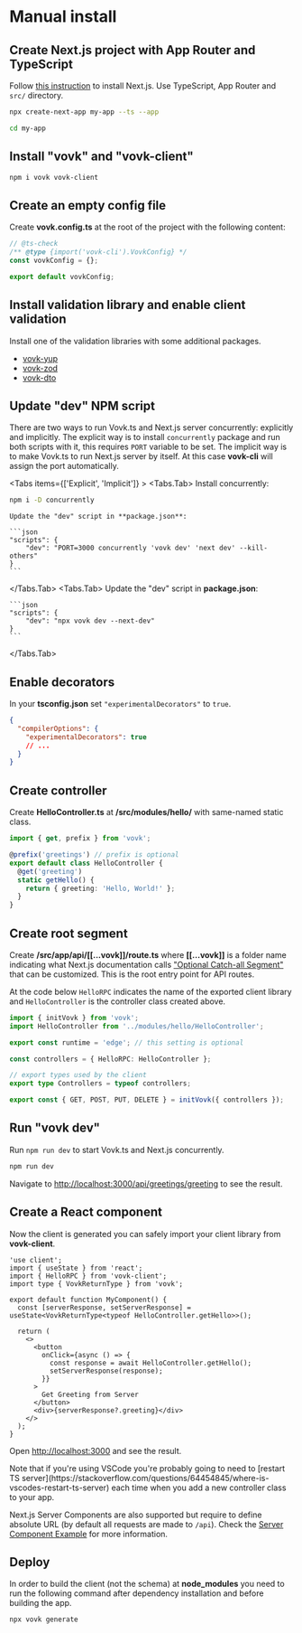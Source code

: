 
# Manual install

<Steps>

## Create Next.js project with App Router and TypeScript

Follow [this instruction](https://nextjs.org/docs/getting-started/installation) to install Next.js. Use TypeScript, App Router and `src/` directory.

```sh npm2yarn
npx create-next-app my-app --ts --app
```

```sh pnpm2yarn
cd my-app
```

## Install "vovk" and "vovk-client"

```sh npm2yarn
npm i vovk vovk-client
```


## Create an empty config file

Create **vovk.config.ts** at the root of the project with the following content:

```ts filename="vovk.config.mjs"
// @ts-check
/** @type {import('vovk-cli').VovkConfig} */
const vovkConfig = {};

export default vovkConfig;
```

## Install validation library and enable client validation

Install one of the validation libraries with some additional packages.

- [vovk-yup](/validation/vovk-yup)
- [vovk-zod](/validation/vovk-zod)
- [vovk-dto](/validation/vovk-dto)

## Update "dev" NPM script

There are two ways to run Vovk.ts and Next.js server concurrently: explicitly and implicitly. The explicit way is to install `concurrently` package and run both scripts with it, this requires `PORT` variable to be set. The implicit way is to make Vovk.ts to run Next.js server by itself. At this case **vovk-cli** will assign the port automatically.

<Tabs items={['Explicit', 'Implicit']} >
  <Tabs.Tab>
    Install concurrently:
```sh npm2yarn
npm i -D concurrently
```

    Update the "dev" script in **package.json**:

    ```json
    "scripts": {
        "dev": "PORT=3000 concurrently 'vovk dev' 'next dev' --kill-others"
    }
    ```

  </Tabs.Tab>
  <Tabs.Tab>
    Update the "dev" script in **package.json**:

    ```json
    "scripts": {
        "dev": "npx vovk dev --next-dev"
    }
    ```

  </Tabs.Tab>
</Tabs>

## Enable decorators

In your **tsconfig.json** set `"experimentalDecorators"` to `true`.

```json
{
  "compilerOptions": {
    "experimentalDecorators": true
    // ...
  }
}
```

## Create controller

Create **HelloController.ts** at **/src/modules/hello/** with same-named static class.

```ts filename="src/modules/hello/HelloController.ts"
import { get, prefix } from 'vovk';

@prefix('greetings') // prefix is optional
export default class HelloController {
  @get('greeting')
  static getHello() {
    return { greeting: 'Hello, World!' };
  }
}
```

## Create root segment

Create **/src/app/api/[[...vovk]]/route.ts** where **[[...vovk]]** is a folder name indicating what Next.js documentation calls ["Optional Catch-all Segment"](https://nextjs.org/docs/pages/building-your-application/routing/dynamic-routes#optional-catch-all-segments) that can be customized. This is the root entry point for API routes.

At the code below `HelloRPC` indicates the name of the exported client library and `HelloController` is the controller class created above.

```ts filename="src/app/api/[[...vovk]]/route.ts"
import { initVovk } from 'vovk';
import HelloController from '../modules/hello/HelloController';

export const runtime = 'edge'; // this setting is optional

const controllers = { HelloRPC: HelloController };

// export types used by the client
export type Controllers = typeof controllers;

export const { GET, POST, PUT, DELETE } = initVovk({ controllers });
```

## Run "vovk dev"

Run `npm run dev` to start Vovk.ts and Next.js concurrently.

```sh
npm run dev
```

Navigate to [http://localhost:3000/api/greetings/greeting](http://localhost:3000/api/greetings/greeting) to see the result.

## Create a React component

Now the client is generated you can safely import your client library from **vovk-client**.

```tsx filename="src/app/page.tsx"
'use client';
import { useState } from 'react';
import { HelloRPC } from 'vovk-client';
import type { VovkReturnType } from 'vovk';

export default function MyComponent() {
  const [serverResponse, setServerResponse] = useState<VovkReturnType<typeof HelloController.getHello>>();

  return (
    <>
      <button
        onClick={async () => {
          const response = await HelloController.getHello();
          setServerResponse(response);
        }}
      >
        Get Greeting from Server
      </button>
      <div>{serverResponse?.greeting}</div>
    </>
  );
}
```

Open [http://localhost:3000](http://localhost:3000) and see the result.

<Callout type="info" emoji="ℹ️">
  Note that if you're using VSCode you're probably going to need to [restart TS
  server](https://stackoverflow.com/questions/64454845/where-is-vscodes-restart-ts-server) each time when you add a new
  controller class to your app.
</Callout>

Next.js Server Components are also supported but require to define absolute URL (by default all requests are made to `/api`). Check the [Server Component Example](https://vovk-examples.vercel.app/server-component) for more information.

## Deploy

In order to build the client (not the schema) at **node_modules** you need to run the following command after dependency installation and before building the app.

```sh npm2yarn
npx vovk generate
```

</Steps>
